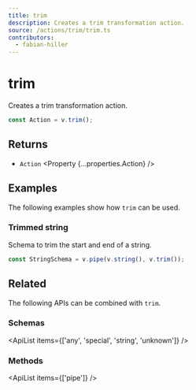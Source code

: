 ```yaml
---
title: trim
description: Creates a trim transformation action.
source: /actions/trim/trim.ts
contributors:
  - fabian-hiller
---
```



# trim

Creates a trim transformation action.

```ts
const Action = v.trim();
```

## Returns

- `Action` <Property {...properties.Action} />

## Examples

The following examples show how `trim` can be used.

### Trimmed string

Schema to trim the start and end of a string.

```ts
const StringSchema = v.pipe(v.string(), v.trim());
```

## Related

The following APIs can be combined with `trim`.

### Schemas

<ApiList items={['any', 'special', 'string', 'unknown']} />

### Methods

<ApiList items={['pipe']} />
